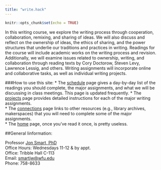 ```yaml
---
title: "write.hack"
---
```


```r
knitr::opts_chunk$set(echo = TRUE)
```

In this writing course, we explore the writing process through cooperation, collaboration, remixing, and sharing of ideas.  We will also discuss and reflect on the ownership of ideas, the ethics of sharing, and the power structures that underlie our traditions and practices in writing. Readings for the course will include academic works on the writing process and revision.  Additionally, we will examine issues related to ownership, writing, and collaboration through reading texts by Cory Doctorow, Steven Levy, Lawrence Lessig, and others. Writing assignments will incorporate online and collaborative tasks, as well as individual writing projects. 
 
###How to use this site:
* The [schedule](https://smartjw.github.io/collaborative_writing/schedule.html) page gives a day-by-day list of the readings you should complete, the major assignments, and what we will be discussing in class meetings. This page is updated frequently. 
* The [projects](https://smartjw.github.io/collaborative_writing/resources.html) page provides detailed instructions for each of the major writing assignments.  
* The [connections](https://smartjw.github.io/collaborative_writing/connections.html) page links to other resources (e.g., library archives, makerspaces) that you will need to complete some of the major assignments.  
* The [home](https://smartjw.github.io/collaborative_writing/index.html) page, once you've read it once, is pretty useless.  


##General Iinformation:

Professor [Jon Smart, PhD](https://github.com/smartjw)	
Office Hours: Wednesdays 11-12 & by appt.			
Office: Tribble Hall C-113			
Email: [smartjw@wfu.edu](mailto:smartjw@wfu.edu) 		
Phone: 758-8633



